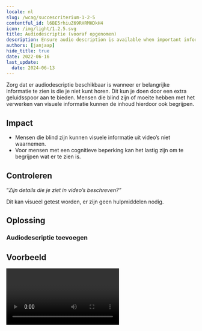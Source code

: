 ```yaml
---
locale: nl
slug: /wcag/succescriterium-1-2-5
contentful_id: l6BE5rhiuZ69RHRMHDkH4
icon: /img/light/1.2.5.svg
title: Audiodescriptie (vooraf opgenomen)
description: Ensure audio description is available when important information is shown which you cannot hear.
authors: [janjaap]
hide_title: true
date: 2022-06-16
last_update:
  date: 2024-06-13
---
```


<Hero
  title="Audiodescriptie (vooraf opgenomen)"
  image="/img/light/1.2.5.svg"
  alt="WCAG 1.2.5 icon"
  prefix="Succescriterium 1.2.5"
  suffix="Niveau AA"
/>

Zorg dat er audiodescriptie beschikbaar is wanneer er belangrijke informatie te zien is die je niet kunt horen. Dit kun je doen door een extra geluidsspoor aan te bieden. Mensen die blind zijn of moeite hebben met het verwerken van visuele informatie kunnen de inhoud hierdoor ook begrijpen.

## Impact

- Mensen die blind zijn kunnen visuele informatie uit video’s niet waarnemen.
- Voor mensen met een cognitieve beperking kan het lastig zijn om te begrijpen wat er te zien is.

## Controleren

“*Zijn details die je ziet in video’s beschreven?”*

Dit kan visueel getest worden, er zijn geen hulpmiddelen nodig.

## Oplossing

### Audiodescriptie toevoegen

<CodeSample id="media-audio-description" locale="nl"/>

## Voorbeeld

<Video youTubeId="JRCL9OeaheE" title="Voorbeeld van video met audiodescriptie"/>

## Bronnen

- [WCAG 2.2 - Succescriterium 1.2.5 - Audiodescriptie (vooraf opgenomen)](https://www.w3.org/Translations/WCAG22-nl/#audiodescriptie-vooraf-opgenomen)
